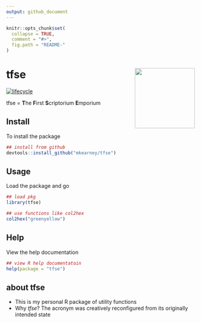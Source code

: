 ```yaml
---
output: github_document
---
```


<!-- README.md is generated from README.Rmd. Please edit that file -->

```r
knitr::opts_chunk$set(
  collapse = TRUE,
  comment = "#>",
  fig.path = "README-"
)
```

# tfse <img src="man/figures/logo.png" width="160px" align="right" /> 

[![lifecycle](https://img.shields.io/badge/lifecycle-experimental-orange.svg)](https://www.tidyverse.org/lifecycle/#experimental)

tfse = **T**he **F**irst **S**criptorium **E**mporium

## Install

To install the package

```r
## install from github
devtools::install_github("mkearney/tfse")
```

## Usage

Load the package and go

```r
## load pkg
library(tfse)

## use functions like col2hex
col2hex("greenyellow")
```

## Help

View the help documentation

```r
## view R help documentatoin
help(package = "tfse")
```

## about tfse
- This is my personal R package of utility functions
- Why *tfse*? The acronym was creatively reconfigured from its
  originally intended state

